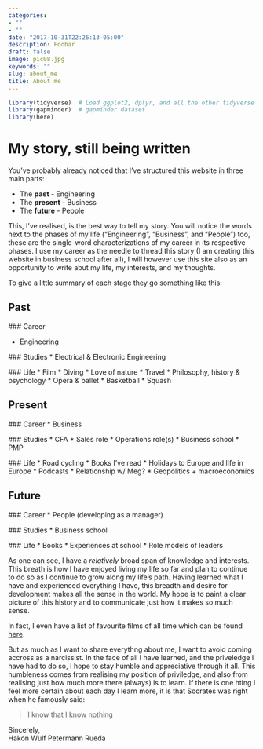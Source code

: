 ```yaml
---
categories:
- ""
- ""
date: "2017-10-31T22:26:13-05:00"
description: Foobar
draft: false
image: pic08.jpg
keywords: ""
slug: about_me
title: About me
---
```



```r
library(tidyverse)  # Load ggplot2, dplyr, and all the other tidyverse packages
library(gapminder)  # gapminder dataset
library(here)
```


# My story, still being written

You've probably already noticed that I've structured this website in three main parts:

* The **past** - Engineering
* The **present** - Business
* The **future** - People

This, I've realised, is the best way to tell my story. You will notice the words next to the phases of my life ("Engineering", "Business", and "People") too, these are the single-word characterizations of my career in its respective phases. I use my career as the needle to thread this story (I am creating this website in business school after all), I will however use this site also as an opportunity to write abut my life, my interests, and my thoughts.

To give a little summary of each stage they go something like this:

## Past

  ### Career
  
  * Engineering
  
  ### Studies
  * Electrical & Electronic Engineering
  
  ### Life
  * Film
  * Diving
  * Love of nature
  * Travel
  * Philosophy, history & psychology
  * Opera & ballet
  * Basketball
  * Squash

## Present
  ### Career
  * Business
  
  ### Studies
  * CFA
  * Sales role
  * Operations role(s)
  * Business school
  * PMP

  ### Life
  * Road cycling
  * Books I've read
  * Holidays to Europe and life in Europe
  * Podcasts
  * Relationship w/ Meg?
  * Geopolitics + macroeconomics

  
## Future
  ### Career
  * People (developing as a manager)
  
  ### Studies
  * Business school
  
  ### Life
  * Books
  * Experiences at school
  * Role models of leaders


As one can see, I have a _relatively_ broad span of knowledge and interests. This breath is how I have enjoyed living my life so far and plan to continue to do so as I continue to grow along my life's path. Having learned what I have and experienced everything I have, this breadth and desire for development makes all the sense in the world. My hope is to paint a clear picture of this history and to communicate just how it makes so much sense.

In fact, I even have a list of favourite films of all time which can be found [here](https://boxd.it/11A8s).

But as much as I want to share everythng about me, I want to avoid coming accross as a narcissist. In the face of all I have learned, and the priveledge I have had to do so, I hope to stay humble and appreciative through it all. This humbleness comes from realising my position of priviledge, and also from realising just how much more there (always) is to learn. If there is one hting I feel more certain about each day I learn more, it is that Socrates was right when he famously said:

> I know that I know nothing

Sincerely,\
Hakon Wulf Petermann Rueda
